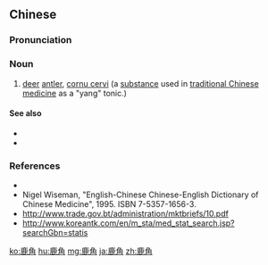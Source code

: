 ==Chinese==
{{zh-forms}}

===Pronunciation===
{{zh-pron
|m=lùjiǎo
|c=luk6 gok3
|mn=lo̍k-kak
|cat=n
}}

===Noun===
{{zh-noun}}

# [[deer]] [[antler]], [[cornu cervi]] (a [[substance]] used in [[traditional Chinese medicine]] as a "yang" tonic.)

====See also====
* {{l|zh|补益药}}
* {{l|zh|药材}}

===References===
* {{pedialite|鹿角|lang=zh}}
* Nigel Wiseman, "English-Chinese Chinese-English Dictionary of Chinese Medicine", 1995. ISBN 7-5357-1656-3.
* http://www.trade.gov.bt/administration/mktbriefs/10.pdf
* http://www.koreantk.com/en/m_sta/med_stat_search.jsp?searchGbn=statis

[[ko:鹿角]]
[[hu:鹿角]]
[[mg:鹿角]]
[[ja:鹿角]]
[[zh:鹿角]]